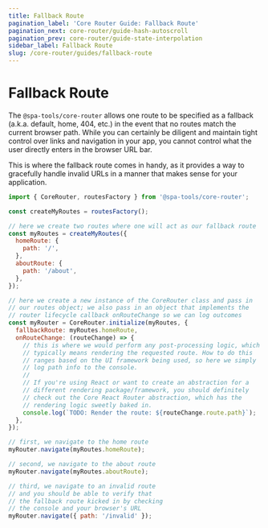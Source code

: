 ```yaml
---
title: Fallback Route
pagination_label: 'Core Router Guide: Fallback Route'
pagination_next: core-router/guide-hash-autoscroll
pagination_prev: core-router/guide-state-interpolation
sidebar_label: Fallback Route
slug: /core-router/guides/fallback-route
---
```



<PackageCaption packageName='@spa-tools/core-router' />

# Fallback Route

The `@spa-tools/core-router` allows one route to be specified as a fallback (a.k.a. default, home, 404, etc.) in the event
that no routes match the current browser path. While you can certainly be diligent and maintain tight control over links
and navigation in your app, you cannot control what the user directly enters in the browser URL bar.

This is where the fallback route comes in handy, as it provides a way to gracefully handle invalid URLs in a manner that
makes sense for your application.

```js
import { CoreRouter, routesFactory } from '@spa-tools/core-router';

const createMyRoutes = routesFactory();

// here we create two routes where one will act as our fallback route
const myRoutes = createMyRoutes({
  homeRoute: {
    path: '/',
  },
  aboutRoute: {
    path: '/about',
  },
});

// here we create a new instance of the CoreRouter class and pass in
// our routes object; we also pass in an object that implements the
// router lifecycle callback onRouteChange so we can log outcomes
const myRouter = CoreRouter.initialize(myRoutes, {
  fallbackRoute: myRoutes.homeRoute,
  onRouteChange: (routeChange) => {
    // this is where we would perform any post-processing logic, which
    // typically means rendering the requested route. How to do this
    // ranges based on the UI framework being used, so here we simply
    // log path info to the console.
    //
    // If you're using React or want to create an abstraction for a
    // different rendering package/framework, you should definitely
    // check out the Core React Router abstraction, which has the
    // rendering logic sweetly baked in.
    console.log(`TODO: Render the route: ${routeChange.route.path}`);
  },
});

// first, we navigate to the home route
myRouter.navigate(myRoutes.homeRoute);

// second, we navigate to the about route
myRouter.navigate(myRoutes.aboutRoute);

// third, we navigate to an invalid route
// and you should be able to verify that
// the fallback route kicked in by checking
// the console and your browser's URL
myRouter.navigate({ path: '/invalid' });
```
